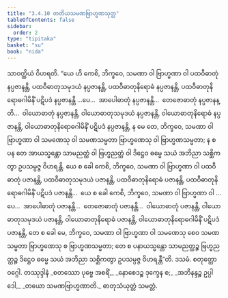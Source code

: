 ```yaml
---
title: "3.4.10 တတိယသမဏဗြာဟ္မဏသုတ္တ"
tableOfContents: false
sidebar:
  order: 2
type: "tipitaka"
basket: "su"
book: "nida"
---
```



<DynamicBreadcrumb />

<Division number="123" book="nida">

<Paragraph number="820" book="nida">
သာဝတ္ထိယံ ဝိဟရတိ. “ယေ ဟိ ကေစိ, ဘိက္ခဝေ, သမဏာ ဝါ ဗြာဟ္မဏာ ဝါ ပထဝီဓာတုံ နပ္ပဇာနန္တိ, ပထဝီဓာတုသမုဒယံ နပ္ပဇာနန္တိ, ပထဝီဓာတုနိရောဓံ နပ္ပဇာနန္တိ, ပထဝီဓာတုနိရောဓဂါမိနိံ ပဋိပဒံ နပ္ပဇာနန္တိ …ပေ…  အာပေါဓာတုံ နပ္ပဇာနန္တိ…  တေဇောဓာတုံ နပ္ပဇာနန္တိ…  ဝါယောဓာတုံ နပ္ပဇာနန္တိ, ဝါယောဓာတုသမုဒယံ နပ္ပဇာနန္တိ, ဝါယောဓာတုနိရောဓံ နပ္ပဇာနန္တိ, ဝါယောဓာတုနိရောဓဂါမိနိံ ပဋိပဒံ နပ္ပဇာနန္တိ, န မေ တေ, ဘိက္ခဝေ, သမဏာ ဝါ ဗြာဟ္မဏာ ဝါ သမဏေသု ဝါ သမဏသမ္မတာ ဗြာဟ္မဏေသု ဝါ ဗြာဟ္မဏသမ္မတာ; န စ ပန တေ အာယသ္မန္တော သာမညတ္ထံ ဝါ ဗြဟ္မညတ္ထံ ဝါ ဒိဋ္ဌေဝ ဓမ္မေ သယံ အဘိညာ သစ္ဆိကတွာ ဥပသမ္ပဇ္ဇ ဝိဟရန္တိ.
</Paragraph>

<Paragraph number="821" book="nida">
ယေ စ ခေါ ကေစိ, ဘိက္ခဝေ, သမဏာ ဝါ ဗြာဟ္မဏာ ဝါ ပထဝီဓာတုံ ပဇာနန္တိ, ပထဝီဓာတုသမုဒယံ ပဇာနန္တိ, ပထဝီဓာတုနိရောဓံ ပဇာနန္တိ, ပထဝီဓာတုနိရောဓဂါမိနိံ ပဋိပဒံ ပဇာနန္တိ…  ယေ စ ခေါ ကေစိ, ဘိက္ခဝေ, သမဏာ ဝါ ဗြာဟ္မဏာ ဝါ …ပေ…  အာပေါဓာတုံ ပဇာနန္တိ…  တေဇောဓာတုံ ပဇာနန္တိ…  ဝါယောဓာတုံ ပဇာနန္တိ, ဝါယောဓာတုသမုဒယံ ပဇာနန္တိ, ဝါယောဓာတုနိရောဓံ ပဇာနန္တိ, ဝါယောဓာတုနိရောဓဂါမိနိံ ပဋိပဒံ ပဇာနန္တိ, တေ စ ခေါ မေ, ဘိက္ခဝေ, သမဏာ ဝါ ဗြာဟ္မဏာ ဝါ သမဏေသု စေဝ သမဏသမ္မတာ ဗြာဟ္မဏေသု စ ဗြာဟ္မဏသမ္မတာ; တေ စ ပနာယသ္မန္တော သာမညတ္ထဉ္စ ဗြဟ္မညတ္ထဉ္စ ဒိဋ္ဌေဝ ဓမ္မေ သယံ အဘိညာ သစ္ဆိကတွာ ဥပသမ္ပဇ္ဇ ဝိဟရန္တီ”တိ.

</Paragraph>
</Division>

<Paragraph number="822" type="center" book="nida">
ဒသမံ.



</Paragraph>

<Paragraph number="823" type="center" book="nida">
စတုတ္ထော ဝဂ္ဂေါ.



</Paragraph>

<Paragraph number="824" type="center" book="nida">
တဿုဒ္ဒါနံ


</Paragraph>

<Paragraph number="825" type="verses" book="nida">
_စတဿော ပုဗ္ဗေ အစရိံ,_  
_နောစေဒဉ္စ ဒုက္ခေန စ;_  
_အဘိနန္ဒဉ္စ ဥပ္ပါဒေါ,_  
_တယော သမဏဗြာဟ္မဏာတိ._  


</Paragraph>

<Paragraph number="826" type="center" book="nida">
ဓာတုသံယုတ္တံ သမတ္တံ.
</Paragraph>